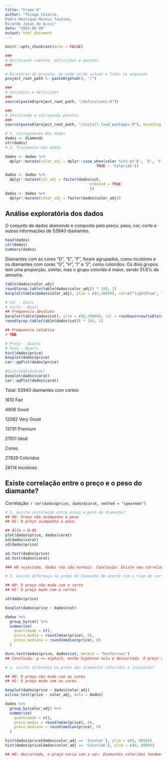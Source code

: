 ```yaml
---
title: "Grupo 6"
author: "Thiago Cezario, 
Pedro Henrique Mateus Tashima,
Ricardo Jonas de Assis"
date: "2025-06-10"
output: html_document
---
```

```r
knitr::opts_chunk$set(echo = FALSE)
```

```r
###
# Declarando caminho, definições e pacotes
###

# Diretório do projeto, de onde serão salvos e lidos os arquivos
project_root_path <- paste0(getwd(), "/")

###
# Variáveis e definições
###
source(paste0(project_root_path, "/definitions.R"))

###
# Instalando e carregando pacotes 
###
source(paste0(project_root_path, "/install_load_packages.R"), encoding = encoding)

# 1. Carregamento dos dados
dados <- diamonds
str(dados)
# 2. Tratamento dos dados

dados <- dados %>% 
  dplyr::mutate(color_adj = dplyr::case_when(color %in% c('D', 'E', 'F') ~ 'Incolor',
                                         TRUE ~ 'Colorido'))

dados <- dados %>%
  dplyr::mutate(cut_adj = factor(dados$cut,
                                      ordered = TRUE
                                      ))
dados <- dados %>%
  dplyr::mutate(color_adj = factor(dados$color_adj))

```

## Análise exploratória dos dados

O conjunto de dados *diamonds* é composto pelo preço, peso, cor, corte e outras informações de 53940 diamantes.

```r
head(dados)
str(dados)
summary(dados)
```


Diamantes com as cores "D", "E", "F", foram agrupados, como incolores e os diamantes com cores "G", "H", "I" e "J", como coloridos. Os dois grupos tem uma proporção, similar, mas o grupo colorido é maior, sendo 51.6% da amostra.

```r
table(dados$color_adj)
round(prop.table(table(dados$color_adj)) * 100, 1)
barplot(table(dados$color_adj), ylim = c(0,30000), col=c("lightblue", "white"))
```



```r
# Cor - Quali
# Corte - Quali
## Frequencia absoluta
barplot(table(dados$cut), ylim = c(0,30000), col = rainbow(nrow(table(dados$cut))))
round(prop.table(table(dados$cut)) * 100, 1)
```

```r
## Frequencia relativa
# TBD

# Preço - Quanti
# Peso - Quanti
hist(dados$price)
boxplot(dados$price)
car::qqPlot(dados$price)
```

```r
#hist(dados$carat)
boxplot(dados$carat)
car::qqPlot(dados$carat)
```

Total: 53940 diamantes com cortes:

1610 Fair

4906 Good

12082 Very Good

13791 Premium

21551 Ideal

Cores:

27826 Coloridos

26114 Incolores

## Existe correlação entre o preço e o peso do diamante?

Correlação: `r cor(dados$price, dados$carat, method = "spearman")`

```r
# 1. existe correlação entre preço e peso do diamante?
## H0: Preço não acompanha o peso
## H1: O preço acompanha o peso.

## Alfa = 0.05
plot(dados$price, dados$carat)
sd(dados$carat)
sd(dados$price)

ad.test(dados$price)
ad.test(dados$carat)

### H0 rejeitada, dados não são normais. Conclusão: Existe uma correlação positiva e significativa entre peso e preço.

# 2. existe diferença no preço do diamante de acordo com o tipo de corte?

## H0: O preço não muda com o corte
## H1: O preço muda com o cortes

sd(dados$price)

boxplot(dados$price ~ dados$cut)

dados %>% 
  group_by(cut) %>% 
  summarise(
    quantidade = n(),
    preco_medio = round(mean(price), 0),
    preco_mediano = round(median(price), 0)
  )

dunn.test(dados$price, dados$cut, method = "bonferroni")
## Conclusão: p <= alpha/2, então hipótese nula é descartada. O preço varia com o corte.

# 3. existe diferença no preço dos diamantes coloridos e incolores?

## H0: O preço não muda com as cores
## H1: O preço muda com as cores

boxplot(dados$price ~ dados$color_adj)
wilcox.test(price ~ color_adj, data = dados)

dados %>% 
  group_by(color_adj) %>% 
  summarise(
    quantidade = n(),
    preco_medio = round(mean(price), 0),
    preco_mediano = round(median(price), 0)
  )

hist(dados$price[dados$color_adj == 'Incolor'], ylim = c(0, 8000))
hist(dados$price[dados$color_adj == 'Colorido'], ylim = c(0, 8000))

## H0: descartada, o preço varia com a cor. Diamantes coloridos tendem a ter um preço médio e mediano maior que os incolores, porém os incolores tem uma quantidade considerável de outliers com preços elevados.
```